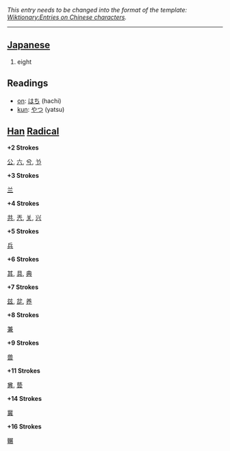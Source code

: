 ''This entry needs to be changed into the format of the template: [[Wiktionary:Entries on Chinese characters]].''
----

== [[Japanese]] ==
#eight

==Readings==
*[[on]]: [[はち]] (hachi)
*[[kun]]: [[やつ]] (yatsu)

== [[Han]] [[Radical]] ==

'''+2 Strokes'''

[[公]], [[六]], [[兮]], [[兯]]

'''+3 Strokes'''

[[兰]]

'''+4 Strokes'''

[[共]], [[兲]], [[关]], [[兴]]

'''+5 Strokes'''

[[兵]]

'''+6 Strokes'''

[[其]], [[具]], [[典]]

'''+7 Strokes'''

[[兹]], [[兺]], [[养]]

'''+8 Strokes'''

[[兼]]

'''+9 Strokes'''

[[兽]]

'''+11 Strokes'''

[[兾]], [[兿]]

'''+14 Strokes'''

[[冀]]

'''+16 Strokes'''

[[冁]]